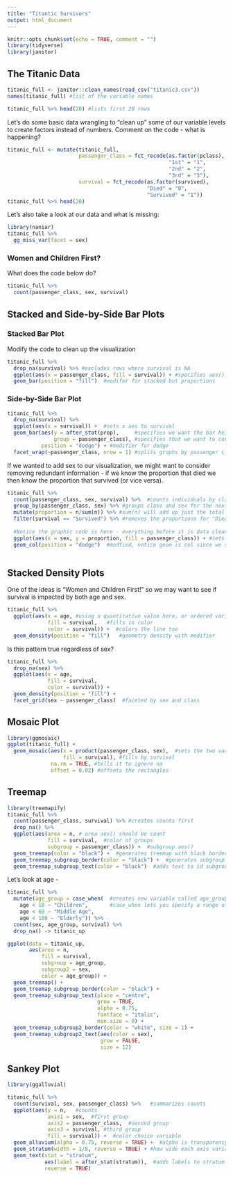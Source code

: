 ```yaml
---
title: "Titantic Survivors"
output: html_document
---
```


```r
knitr::opts_chunk$set(echo = TRUE, comment = "")
library(tidyverse)
library(janitor)
```

## The Titanic Data  

```r
titanic_full <- janitor::clean_names(read_csv("titanic3.csv"))
names(titanic_full) #list of the variable names
```

```r
titanic_full %>% head(20) #lists first 20 rows
```


Let's do some basic data wrangling to "clean up" some of our variable levels to create factors instead of numbers. Comment on the code - what is happening?

```r
titanic_full <- mutate(titanic_full, 
                       passenger_class = fct_recode(as.factor(pclass),
                                                    "1st" = "1", 
                                                    "2nd" = "2", 
                                                    "3rd" = "3"),
                       survival = fct_recode(as.factor(survived),
                                             "Died" = "0", 
                                             "Survived" = "1"))
titanic_full %>% head(20)
```


Let's also take a look at our data and what is missing:

```r
library(naniar)
titanic_full %>% 
  gg_miss_var(facet = sex) 
```





### Women and Children First?

What does the code below do?
```r
titanic_full %>% 
  count(passenger_class, sex, survival)
```



## Stacked and Side-by-Side Bar Plots

### Stacked Bar Plot  
Modify the code to clean up the visualization
```r
titanic_full %>% 
  drop_na(survival) %>% #excludes rows where survival is NA
  ggplot(aes(x = passenger_class, fill = survival)) + #specifies aes() universally for all geoms
  geom_bar(position = "fill")  #modifer for stacked but proportions

```

### Side-by-Side Bar Plot

```r
titanic_full %>% 
  drop_na(survival) %>% 
  ggplot(aes(x = survival)) +  #sets x aes to survival
  geom_bar(aes(y = after_stat(prop),     #specifies we want the bar heights to be proportions
               group = passenger_class), #specifies that we want to condition on passenger class
           position = "dodge") + #modifier for dodge
  facet_wrap(~passenger_class, nrow = 1) #splits graphs by passenger class
```

If we wanted to add sex to our visualization, we might want to consider removing redundant information - if we know the proportion that died we then know the proportion that survived (or vice versa).  

```r
titanic_full %>% 
  count(passenger_class, sex, survival) %>%  #counts individuals by class, sex, and survival status and stores the count in a variable called 'n'
  group_by(passenger_class, sex) %>% #groups class and sex for the next calcuation in mutate()
  mutate(proportion = n/sum(n)) %>% #sum(n) will add up just the total by class and sex and then we divide the count for survival by those totals
  filter(survival == "Survived") %>% #removes the proportions for "Died"
  
  #Notice the graphic code is here - everything before it is data cleaning!
  ggplot(aes(x = sex, y = proportion, fill = passenger_class)) + #sets universal aes()
  geom_col(position = "dodge")  #modfied, notice geom is col since we specified y = proportion as our bar height
 
```


## Stacked Density Plots
One of the ideas is "Women and Children First!" so we may want to see if survival is impacted by both age and sex.  
```r
titanic_full %>% 
  ggplot(aes(x = age, #using a quantitative value here, or ordered variable
             fill = survival,   #fills in color
             color = survival)) +  #colors the line too 
  geom_density(position = "fill")   #geometry density with modifier
```



Is this pattern true regardless of sex?

```r
titanic_full %>% 
  drop_na(sex) %>% 
  ggplot(aes(x = age, 
             fill = survival, 
             color = survival)) + 
  geom_density(position = "fill") + 
  facet_grid(sex ~ passenger_class)  #faceted by sex and class
```


## Mosaic Plot

```r
library(ggmosaic)
ggplot(titanic_full) +
  geom_mosaic(aes(x = product(passenger_class, sex),  #sets the two variables (more can be set)
                  fill = survival), #fills by survival
              na.rm = TRUE, #tells it to ignore na
              offset = 0.02) #offsets the rectangles
```




## Treemap

```r
library(treemapify)
titanic_full %>% 
  count(passenger_class, survival) %>% #creates counts first
  drop_na() %>%
  ggplot(aes(area = n, # area aes() should be count
             fill = survival,  #color of groups
             subgroup = passenger_class)) +  #subgroup aes()
  geom_treemap(color = "black") +  #generates treemap with black border
  geom_treemap_subgroup_border(color = "black") +  #generates subgroup borders with black border
  geom_treemap_subgroup_text(color = "black")  #adds text to id subgroup
```



Let's look at age - 
```r
titanic_full %>% 
  mutate(age_group = case_when(  #creates new variable called age_group
    age < 18 ~ "Children",       #case_when lets you specify a range of values and then set the group name
    age < 60 ~ "Middle Age", 
    age < 100 ~ "Elderly")) %>% 
  count(sex, age_group, survival) %>% 
  drop_na() -> titanic_up

ggplot(data = titanic_up,
       aes(area = n, 
           fill = survival, 
           subgroup = age_group,
           subgroup2 = sex,
           color = age_group)) +
  geom_treemap() +
  geom_treemap_subgroup_border(color = "black") + 
  geom_treemap_subgroup_text(place = "centre", 
                             grow = TRUE, 
                             alpha = 0.75,
                             fontface = "italic", 
                             min.size = 0) + 
  geom_treemap_subgroup2_border(color = "white", size = 1) +
  geom_treemap_subgroup2_text(aes(color = sex), 
                              grow = FALSE,
                              size = 12) 
```




## Sankey Plot              

```r
library(ggalluvial)

titanic_full %>% 
  count(survival, sex, passenger_class) %>%   #summarizes counts
  ggplot(aes(y = n,   #counts
             axis1 = sex,  #first group
             axis2 = passenger_class,  #second group
             axis3 = survival, #third group
             fill = survival)) +  #color choice variable
  geom_alluvium(alpha = 0.75, reverse = TRUE) +  #alpha is transparency, reverse is the order variables are printed
  geom_stratum(width = 1/8, reverse = TRUE) + #how wide each axis variable is
  geom_text(stat = "stratum", 
            aes(label = after_stat(stratum)),  #adds labels to stratum
            reverse = TRUE) 
```







